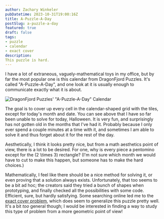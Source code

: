 ```yaml
---
author: Zachary Winkeler
pubDatetime: 2023-10-31T19:00:16Z
title: A-Puzzle-A-Day
postSlug: a-puzzle-a-day
featured: true
draft: false
tags:
- puzzle
- calendar
- exact cover
description:
This puzzle is hard.
---
```


I have a lot of extraneous, vaguely-mathematical toys in my office, but by far the most popular one is this calendar from DragonFjord Puzzles. It's called "A-Puzzle-A-Day", and one look at it is usually enough to communicate exactly what it is about.

![DragonFjord Puzzles' "A-Puzzle-A-Day" Calendar](/assets/a-puzzle-a-day.jpg)

The goal is to cover up every cell in the calendar-shaped grid with the tiles, except for today's month and date. You can see above that I have so far been unable to solve for today, Halloween. It is very fun, and surprisingly has not gotten old in the months that I've had it. Probably because I only ever spend a couple minutes at a time with it, and sometimes I am able to solve it and thus forget about it for the rest of the day.

Aesthetically, I think it looks pretty nice, but from a math aesthetics point of view, there is a lot to be desired. For one, why is every piece a pentomino except for the \(2 \times 3\) rectangle? (I'm not sure which month we would have to cut to make this happen, but someone has to make the hard choices.)

Mathematically, I feel like there should be a nice method for solving it, or even proving that a solution always exists. Unfortunately, that too seems to be a bit ad hoc; the creators said they tried a bunch of shapes when prototyping, and finally checked all the possibilities with some code. Efficient, sure, but hardly satisfying. Some searching online led me to the [exact cover problem](https://en.wikipedia.org/wiki/Exact_cover), which does seem to generalize this puzzle pretty well. It's a bit *too* general though; I would be interested in finding a way to study this type of problem from a more geometric point of view!


